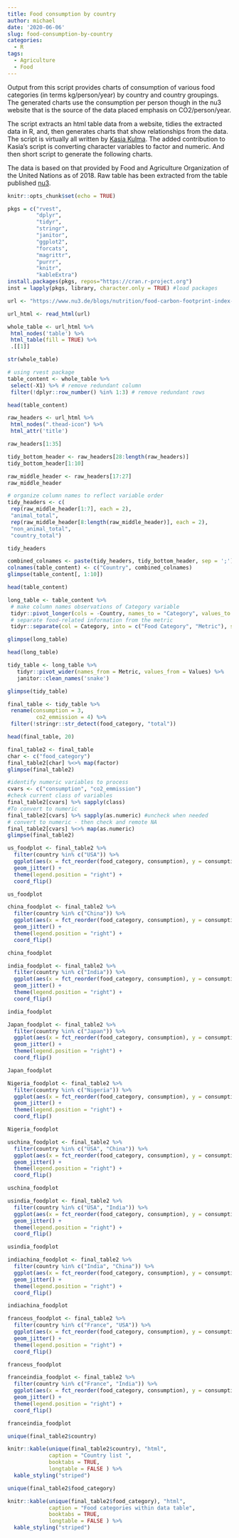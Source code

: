 ```yaml
---
title: Food consumption by country
author: michael
date: '2020-06-06'
slug: food-consumption-by-country
categories:
  - R
tags:
  - Agriculture
  - Food
---
```


Output from this script provides charts of consumption of various food categories (in terms kg/person/year) by country and country groupings. The generated charts use the consumption per person though in the nu3 website that is the source of the data placed emphasis on CO2/person/year. 

The script extracts an html table data from a website, tidies the extracted data in R, and, then generates charts that show relationships from the data. The script is virtually all written by [Kasia Kulma](https://r-tastic.co.uk/post/from-messy-to-tidy/). The added contribution to Kasia's script is converting character variables to factor and numeric. And then short script to generate the following charts. 

The data is based on that provided by Food and Agriculture Organization of the United Nations as of 2018. Raw table has been extracted from the table published [nu3](https://www.nu3.de/blogs/nutrition/food-carbon-footprint-index-2018).  

```r
knitr::opts_chunk$set(echo = TRUE)
```

```r
pkgs = c("rvest", 
         "dplyr", 
         "tidyr",
         "stringr",
         "janitor", 
         "ggplot2",
         "forcats",
         "magrittr",
         "purrr",
         "knitr", 
         "kableExtra")
install.packages(pkgs, repos="https://cran.r-project.org")
inst = lapply(pkgs, library, character.only = TRUE) #load packages
```

```r
url <- "https://www.nu3.de/blogs/nutrition/food-carbon-footprint-index-2018"

```

```r
url_html <- read_html(url)

```

```r
whole_table <- url_html %>% 
 html_nodes('table') %>%
 html_table(fill = TRUE) %>%
 .[[1]]

```

```r
str(whole_table)
```

```r

# using rvest package
table_content <- whole_table %>%
 select(-X1) %>% # remove redundant column
 filter(!dplyr::row_number() %in% 1:3) # remove redundant rows

head(table_content)
```

```r
raw_headers <- url_html %>%
 html_nodes(".thead-icon") %>%
 html_attr('title')

raw_headers[1:35]
```

```r
tidy_bottom_header <- raw_headers[28:length(raw_headers)]
tidy_bottom_header[1:10]
```

```r
raw_middle_header <- raw_headers[17:27]
raw_middle_header
```

```r
# organize column names to reflect variable order
tidy_headers <- c(
 rep(raw_middle_header[1:7], each = 2),
 "animal_total",
 rep(raw_middle_header[8:length(raw_middle_header)], each = 2),
 "non_animal_total",
 "country_total")

tidy_headers

```

```r
combined_colnames <- paste(tidy_headers, tidy_bottom_header, sep = ';')
colnames(table_content) <- c("Country", combined_colnames)
glimpse(table_content[, 1:10])
```

```r
head(table_content)
```

```r
long_table <- table_content %>%
 # make column names observations of Category variable
 tidyr::pivot_longer(cols = -Country, names_to = "Category", values_to = "Values") %>%
 # separate food-related information from the metric
 tidyr::separate(col = Category, into = c("Food Category", "Metric"), sep = ';')

glimpse(long_table)
```

```r
head(long_table)
```

```r
tidy_table <- long_table %>%
   tidyr::pivot_wider(names_from = Metric, values_from = Values) %>%
   janitor::clean_names('snake')

glimpse(tidy_table)
```

```r
final_table <- tidy_table %>%
 rename(consumption = 3,
         co2_emmission = 4) %>%
 filter(!stringr::str_detect(food_category, "total"))

head(final_table, 20)
```

```r
final_table2 <- final_table
char <- c("food_category")
final_table2[char] %<>% map(factor)
glimpse(final_table2)
```

```r
#identify numeric variables to process
cvars <- c("consumption", "co2_emmission")
#check current class of variables
final_table2[cvars] %>% sapply(class)
#To convert to numeric
final_table2[cvars] %>% sapply(as.numeric) #uncheck when needed
# convert to numeric - then check and remote NA
final_table2[cvars] %<>% map(as.numeric)
glimpse(final_table2)
```

```r
us_foodplot <- final_table2 %>% 
  filter(country %in% c("USA")) %>%
  ggplot(aes(x = fct_reorder(food_category, consumption), y = consumption, color = country)) +
  geom_jitter() +
  theme(legend.position = "right") +
  coord_flip()
```

```r
us_foodplot
```

```r
china_foodplot <- final_table2 %>% 
  filter(country %in% c("China")) %>%
  ggplot(aes(x = fct_reorder(food_category, consumption), y = consumption, color = country)) +
  geom_jitter() +
  theme(legend.position = "right") +
  coord_flip()
```

```r
china_foodplot
```

```r
india_foodplot <- final_table2 %>% 
  filter(country %in% c("India")) %>%
  ggplot(aes(x = fct_reorder(food_category, consumption), y = consumption, color = country)) +
  geom_jitter() +
  theme(legend.position = "right") +
  coord_flip()
```

```r
india_foodplot
```

```r
Japan_foodplot <- final_table2 %>% 
  filter(country %in% c("Japan")) %>%
  ggplot(aes(x = fct_reorder(food_category, consumption), y = consumption, color = country)) +
  geom_jitter() +
  theme(legend.position = "right") +
  coord_flip()
```

```r
Japan_foodplot
```

```r
Nigeria_foodplot <- final_table2 %>% 
  filter(country %in% c("Nigeria")) %>%
  ggplot(aes(x = fct_reorder(food_category, consumption), y = consumption, color = country)) +
  geom_jitter() +
  theme(legend.position = "right") +
  coord_flip()
```

```r
Nigeria_foodplot
```

```r
uschina_foodplot <- final_table2 %>% 
  filter(country %in% c("USA", "China")) %>%
  ggplot(aes(x = fct_reorder(food_category, consumption), y = consumption, color = country)) +
  geom_jitter() +
  theme(legend.position = "right") +
  coord_flip()
```

```r
uschina_foodplot
```

```r
usindia_foodplot <- final_table2 %>% 
  filter(country %in% c("USA", "India")) %>%
  ggplot(aes(x = fct_reorder(food_category, consumption), y = consumption, color = country)) +
  geom_jitter() +
  theme(legend.position = "right") +
  coord_flip()
```

```r
usindia_foodplot
```

```r
indiachina_foodplot <- final_table2 %>% 
  filter(country %in% c("India", "China")) %>%
  ggplot(aes(x = fct_reorder(food_category, consumption), y = consumption, color = country)) +
  geom_jitter() +
  theme(legend.position = "right") +
  coord_flip()
```

```r
indiachina_foodplot
```

```r
franceus_foodplot <- final_table2 %>% 
  filter(country %in% c("France", "USA")) %>%
  ggplot(aes(x = fct_reorder(food_category, consumption), y = consumption, color = country)) +
  geom_jitter() +
  theme(legend.position = "right") +
  coord_flip()
```

```r
franceus_foodplot
```

```r
franceindia_foodplot <- final_table2 %>% 
  filter(country %in% c("France", "India")) %>%
  ggplot(aes(x = fct_reorder(food_category, consumption), y = consumption, color = country)) +
  geom_jitter() +
  theme(legend.position = "right") +
  coord_flip()
```

```r
franceindia_foodplot
```

```r
unique(final_table2$country)
```

```r
knitr::kable(unique(final_table2$country), "html",
             caption = "Country list ",
             booktabs = TRUE,
             longtable = FALSE ) %>%
  kable_styling("striped") 

```


```r
unique(final_table2$food_category)
```

```r

knitr::kable(unique(final_table2$food_category), "html",
             caption = "Food categories within data table",
             booktabs = TRUE,
             longtable = FALSE ) %>%
  kable_styling("striped") 

```



